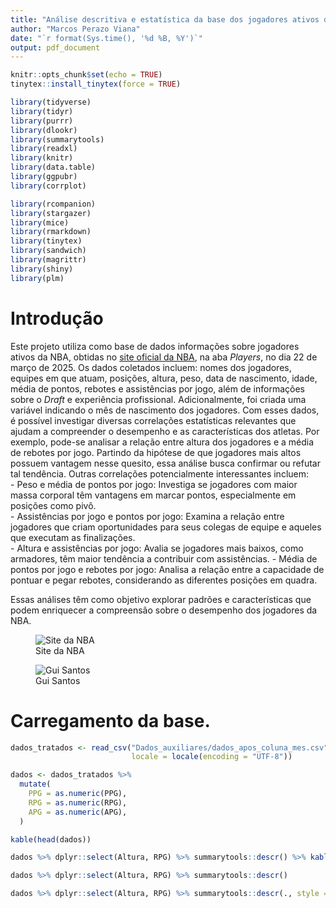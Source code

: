 ```yaml
---
title: "Análise descritiva e estatística da base dos jogadores ativos da NBA"
author: "Marcos Perazo Viana"
date: "`r format(Sys.time(), '%d %B, %Y')`"
output: pdf_document
---
```


```r
knitr::opts_chunk$set(echo = TRUE)
tinytex::install_tinytex(force = TRUE)
```

```r
library(tidyverse)
library(tidyr)
library(purrr)
library(dlookr)
library(summarytools)
library(readxl)
library(knitr)
library(data.table)
library(ggpubr)
library(corrplot)
```

```r
library(rcompanion)
library(stargazer)
library(mice)
library(rmarkdown)
library(tinytex)
library(sandwich)
library(magrittr)
library(shiny)
library(plm)
```

# Introdução

Este projeto utiliza como base de dados informações sobre jogadores ativos da NBA, obtidas no [site oficial da NBA](https://www.nba.com/), na aba *Players*, no dia 22 de março de 2025. Os dados coletados incluem: nomes dos jogadores, equipes em que atuam, posições, altura, peso, data de nascimento, idade, média de pontos, rebotes e assistências por jogo, além de informações sobre o *Draft* e experiência profissional. Adicionalmente, foi criada uma variável indicando o mês de nascimento dos jogadores.
Com esses dados, é possível investigar diversas correlações estatísticas relevantes que ajudam a compreender o desempenho e as características dos atletas. Por exemplo, pode-se analisar a relação entre altura dos jogadores e a média de rebotes por jogo. Partindo da hipótese de que jogadores mais altos possuem vantagem nesse quesito, essa análise busca confirmar ou refutar tal tendência.
Outras correlações potencialmente interessantes incluem:  
- Peso e média de pontos por jogo: Investiga se jogadores com maior massa corporal têm vantagens em marcar pontos, especialmente em posições como pivô.  
- Assistências por jogo e pontos por jogo: Examina a relação entre jogadores que criam oportunidades para seus colegas de equipe e aqueles que executam as finalizações.  
- Altura e assistências por jogo: Avalia se jogadores mais baixos, como armadores, têm maior tendência a contribuir com assistências.
- Média de pontos por jogo e rebotes por jogo: Analisa a relação entre a capacidade de pontuar e pegar rebotes, considerando as diferentes posições em quadra.

Essas análises têm como objetivo explorar padrões e características que podem enriquecer a compreensão sobre o desempenho dos jogadores da NBA.


  ![Site da NBA](Dados_auxiliares/nba.png)


![Gui Santos](Dados_auxiliares/gui_santos.png)

# Carregamento da base.

```r
dados_tratados <- read_csv("Dados_auxiliares/dados_apos_coluna_mes.csv", quote = "\"",
                           locale = locale(encoding = "UTF-8"))
```

```r
dados <- dados_tratados %>%
  mutate(
    PPG = as.numeric(PPG),
    RPG = as.numeric(RPG),
    APG = as.numeric(APG),
  )
```

```r
kable(head(dados))
```

```r
dados %>% dplyr::select(Altura, RPG) %>% summarytools::descr() %>% kable()
```

```r
dados %>% dplyr::select(Altura, RPG) %>% summarytools::descr()
```

```r
dados %>% dplyr::select(Altura, RPG) %>% summarytools::descr(., style = 'rmarkdown') %>% kable()
```
